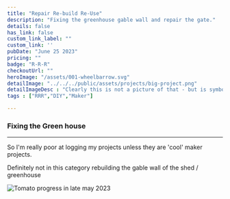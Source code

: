```yaml
---
title: "Repair Re-build Re-Use"
description: "Fixing the greenhouse gable wall and repair the gate."
details: false
has_link: false
custom_link_label: ""
custom_link: ''
pubDate: "June 25 2023"
pricing: ""
badge: "R-R-R"
checkoutUrl: ""
heroImage: "/assets/001-wheelbarrow.svg"
detailImage: "../../../public/assets/projects/big-project.png"
detailImageDesc : "Clearly this is not a picture of that - but is symbolic of big grungy projects. And yes it is me up to my elbows in repair and rebuild!"
tags : ["RRR","DIY","Maker"]

---
```


### Fixing the Green house

---

So I'm really poor at logging my projects unless they are 'cool' maker projects.

Definitely not in this category rebuilding the gable wall of the shed / greenhouse

<img title="Garden View" alt="Tomato progress in late may 2023" src="/assets/projects/garden23.png"/>
